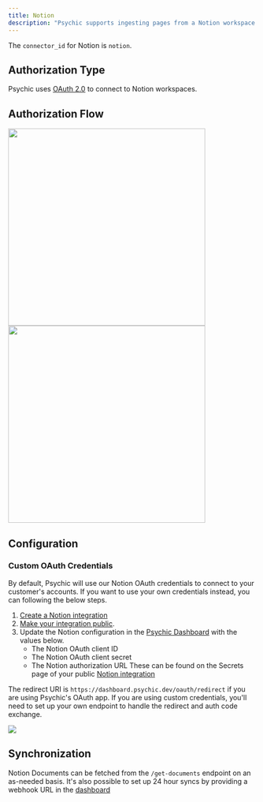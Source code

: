 ```yaml
---
title: Notion
description: "Psychic supports ingesting pages from a Notion workspace."
---
```

The `connector_id` for Notion is `notion`.

## Authorization Type
Psychic uses [OAuth 2.0](https://developers.notion.com/docs/authorization) to connect to Notion workspaces.

## Authorization Flow
<Accordion title="Show screenshots">
<img width="400" src="https://user-images.githubusercontent.com/14931371/236309399-47683331-3b19-41a2-888c-91db1b95811e.png" />
<img width="400" src="https://user-images.githubusercontent.com/14931371/236309456-8a6227de-367b-43c4-85e6-4f205d28cb9e.png" />
</Accordion>

## Configuration

### Custom OAuth Credentials
By default, Psychic will use our Notion OAuth credentials to connect to your customer's accounts. If you want to use your own credentials instead, you can following the below steps.

1. [Create a Notion integration](https://developers.notion.com/docs/create-a-notion-integration)
2. [Make your integration public](https://developers.notion.com/docs/authorization#how-to-make-an-integration-public).
3. Update the Notion configuration in the [Psychic Dashboard](https://dashboard.psychic.dev/connectors/notion) with the values below.
    - The Notion OAuth client ID
    - The Notion OAuth client secret
    - The Notion authorization URL
    These can be found on the Secrets page of your public [Notion integration](https://www.notion.so/my-integrations)

The redirect URI is `https://dashboard.psychic.dev/oauth/redirect` if you are using Psychic's OAuth app. If you are using custom credentials, you'll need to set up your own endpoint to handle the redirect and auth code exchange.

![](https://user-images.githubusercontent.com/14931371/236308070-b1ddf760-c85e-48be-8510-b0aa6919d47f.png)

## Synchronization
Notion Documents can be fetched from the `/get-documents` endpoint on an as-needed basis. 
It's also possible to set up 24 hour syncs by providing a webhook URL in the [dashboard](https://dashboard.psychic.dev/syncs)
